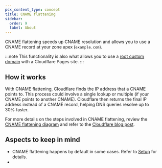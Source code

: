 ```yaml
---
pcx_content_type: concept
title: CNAME flattening
sidebar:
  order: 9
  label: About
---
```



CNAME flattening speeds up CNAME resolution and allows you to use a CNAME record at your <GlossaryTooltip term="zone apex" link="/dns/concepts/#zone-apex">zone apex</GlossaryTooltip> (`example.com`).

:::note
This functionality is also what allows you to use a [root custom domain](/pages/configuration/custom-domains/) with a Cloudflare Pages site.
:::

## How it works

With CNAME flattening, Cloudflare finds the IP address that a CNAME points to. This process could involve a single lookup or multiple (if your CNAME points to another CNAME). Cloudflare then returns the final IP address instead of a CNAME record, helping DNS queries resolve up to 30% faster.

For more details on the steps involved in CNAME flattening, review the [CNAME flattening diagram](/dns/cname-flattening/cname-flattening-diagram/) and refer to the [Cloudflare blog post](https://blog.cloudflare.com/introducing-cname-flattening-rfc-compliant-cnames-at-a-domains-root/).

## Aspects to keep in mind

* CNAME flattening happens by default in some cases. Refer to [Setup](/dns/cname-flattening/set-up-cname-flattening/) for details.
* <Render file="cname-flattening-callout" />
